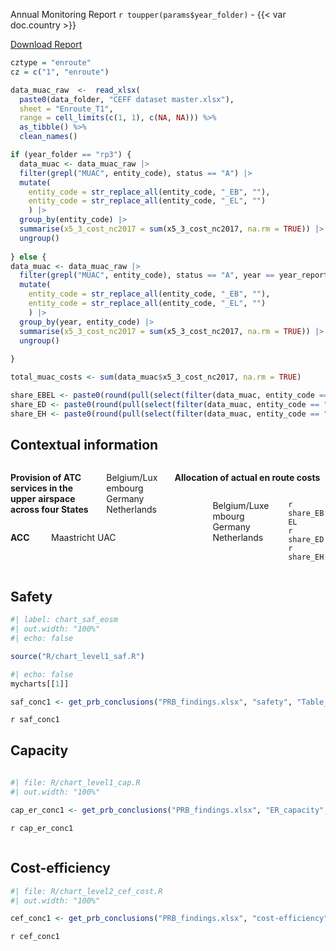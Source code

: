 ::: {.grid .align-items-center}
:::: {.g-col-9}
[Annual Monitoring Report `r toupper(params$year_folder)` - {{< var doc.country >}}]{.fakeh1}
::::

:::: {.g-col-3}
<span class="no-external-icon">[<i class="fa fa-download"></i> Download Report](`r params$home_address`/download/{{< var doc.year_report >}}/PRB-Annual-Monitoring-Report_{{< var doc.country >}}_{{< var doc.year_report >}}.pdf){.btn .btn-light .text-dark .border .bg-secondary-subtle .rounded}</span>
::::
:::


```r
cztype = "enroute"
cz = c("1", "enroute")

data_muac_raw  <-  read_xlsx(
  paste0(data_folder, "CEFF dataset master.xlsx"),
  sheet = "Enroute_T1",
  range = cell_limits(c(1, 1), c(NA, NA))) %>%
  as_tibble() %>% 
  clean_names()

if (year_folder == "rp3") {
  data_muac <- data_muac_raw |> 
  filter(grepl("MUAC", entity_code), status == "A") |> 
  mutate(
    entity_code = str_replace_all(entity_code, "_EB", ""),
    entity_code = str_replace_all(entity_code, "_EL", "")
    ) |> 
  group_by(entity_code) |> 
  summarise(x5_3_cost_nc2017 = sum(x5_3_cost_nc2017, na.rm = TRUE)) |> 
  ungroup()
  
} else {
data_muac <- data_muac_raw |> 
  filter(grepl("MUAC", entity_code), status == "A", year == year_report) |> 
  mutate(
    entity_code = str_replace_all(entity_code, "_EB", ""),
    entity_code = str_replace_all(entity_code, "_EL", "")
    ) |> 
  group_by(year, entity_code) |> 
  summarise(x5_3_cost_nc2017 = sum(x5_3_cost_nc2017, na.rm = TRUE)) |> 
  ungroup()
  
}

total_muac_costs <- sum(data_muac$x5_3_cost_nc2017, na.rm = TRUE)

share_EBEL <- paste0(round(pull(select(filter(data_muac, entity_code == "EBEL_MUAC"), x5_3_cost_nc2017)) / total_muac_costs *100,0), "%")
share_ED <- paste0(round(pull(select(filter(data_muac, entity_code == "ED_MUAC"), x5_3_cost_nc2017)) / total_muac_costs *100,0), "%")
share_EH <- paste0(round(pull(select(filter(data_muac, entity_code == "EH_MUAC"), x5_3_cost_nc2017)) / total_muac_costs *100,0), "%")

```

## Contextual information
::: columns
<!-- ******************* 1st column -->
:::: {.column width="50%"}

::::: columns
:::::: {.column width="60%"}
**Provision of ATC services in the upper**
**airspace across four States**
::::::

:::::: {.column width="40%"}
Belgium/Luxembourg<br>
Germany<br>
Netherlands
::::::
:::::

::::: columns
:::::: {.column width="20%"}
**ACC**
::::::

:::::: {.column width="80%"}
Maastricht UAC
::::::
:::::
::::

<!-- ******************* 2nd column -->
:::: {.column width="50%"}

**Allocation of actual en route costs **

::::: columns
:::::: {.column width="20%"}
::::::

:::::: {.column width="50%"}
Belgium/Luxembourg<br>
Germany<br>
Netherlands
::::::

:::::: {.column width="30%"}
`r share_EBEL`<br>
`r share_ED`<br>
`r share_EH`
::::::
:::::

::::

:::



## Safety

```r
#| label: chart_saf_eosm
#| out.width: "100%"
#| echo: false

source("R/chart_level1_saf.R")
```

::: {#container-saf1}
:::: {#chart-saf class="mychart"}
```r
#| echo: false
mycharts[[1]]
```
::::

:::: {#concl-eosm}
```r
saf_conc1 <- get_prb_conclusions("PRB_findings.xlsx", "safety", "Table_Findings_safety")
```

`r saf_conc1`
::::
:::

::: {#container-cap style="clear: both"}

## Capacity
<!-- empty line to ensure next heading leaves enough space -->
<div style="height: 1px"></div>

:::: {#chart-cap class="mychart"}
```r
#| file: R/chart_level1_cap.R
#| out.width: "100%"
```
::::

:::: {#concl-cap}
```r
cap_er_conc1 <- get_prb_conclusions("PRB_findings.xlsx", "ER_capacity", "Table_Findings_ER_capacity")
```

`r cap_er_conc1`
::::
:::

::: {#container-cef style="clear: both"}
<!-- empty line to ensure next heading leaves enough space -->
<div style="height: 1px"></div>

## Cost-efficiency

:::: {#chart-cef class="mychart"}
```r
#| file: R/chart_level2_cef_cost.R
#| out.width: "100%"
```
::::

:::: {#concl-cef}
```r
cef_conc1 <- get_prb_conclusions("PRB_findings.xlsx", "cost-efficiency", "Table_Findings_CEFF")
```

`r cef_conc1`
::::
:::
